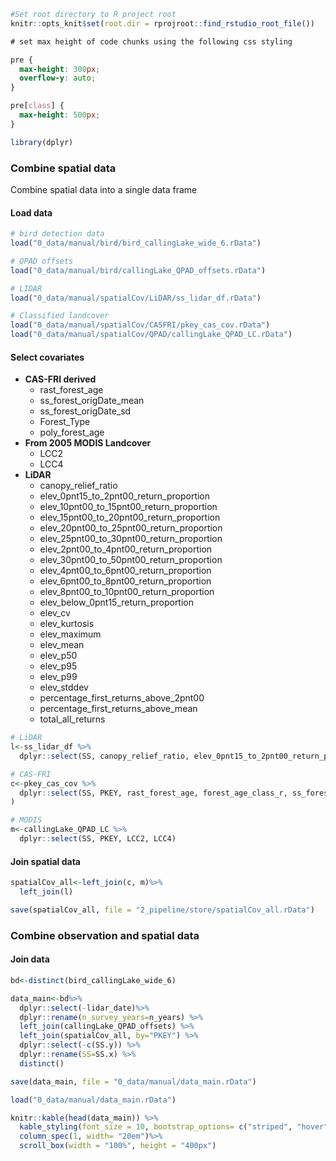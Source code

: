 ```r
#Set root directory to R project root
knitr::opts_knit$set(root.dir = rprojroot::find_rstudio_root_file())
```



```css
# set max height of code chunks using the following css styling

pre {
  max-height: 300px;
  overflow-y: auto;
}

pre[class] {
  max-height: 500px;
}
```

```r
library(dplyr)
```



### Combine spatial data {-}

Combine spatial data into a single data frame

#### Load data {-}

```r
# bird detection data
load("0_data/manual/bird/bird_callingLake_wide_6.rData")

# QPAD offsets
load("0_data/manual/bird/callingLake_QPAD_offsets.rData")

# LIDAR
load("0_data/manual/spatialCov/LiDAR/ss_lidar_df.rData")

# Classified landcover
load("0_data/manual/spatialCov/CASFRI/pkey_cas_cov.rData")
load("0_data/manual/spatialCov/QPAD/callingLake_QPAD_LC.rData")
```


#### Select covariates {-}

- **CAS-FRI derived**
  - rast_forest_age
  - ss_forest_origDate_mean
  - ss_forest_origDate_sd
  - Forest_Type 
  - poly_forest_age

- **From 2005 MODIS Landcover**
  - LCC2
  - LCC4
  
- **LiDAR**  
  - canopy_relief_ratio                      
  - elev_0pnt15_to_2pnt00_return_proportion  
  - elev_10pnt00_to_15pnt00_return_proportion
  - elev_15pnt00_to_20pnt00_return_proportion
  - elev_20pnt00_to_25pnt00_return_proportion
  - elev_25pnt00_to_30pnt00_return_proportion
  - elev_2pnt00_to_4pnt00_return_proportion  
  - elev_30pnt00_to_50pnt00_return_proportion
  - elev_4pnt00_to_6pnt00_return_proportion  
  - elev_6pnt00_to_8pnt00_return_proportion  
  - elev_8pnt00_to_10pnt00_return_proportion 
  - elev_below_0pnt15_return_proportion      
  - elev_cv                                  
  - elev_kurtosis                            
  - elev_maximum                             
  - elev_mean                                
  - elev_p50                                 
  - elev_p95                                 
  - elev_p99                                 
  - elev_stddev                              
  - percentage_first_returns_above_2pnt00    
  - percentage_first_returns_above_mean      
  - total_all_returns       

```r
# LiDAR
l<-ss_lidar_df %>%
  dplyr::select(SS, canopy_relief_ratio, elev_0pnt15_to_2pnt00_return_proportion, elev_10pnt00_to_15pnt00_return_proportion, elev_15pnt00_to_20pnt00_return_proportion, elev_20pnt00_to_25pnt00_return_proportion, elev_25pnt00_to_30pnt00_return_proportion, elev_2pnt00_to_4pnt00_return_proportion, elev_30pnt00_to_50pnt00_return_proportion, elev_4pnt00_to_6pnt00_return_proportion, elev_6pnt00_to_8pnt00_return_proportion, elev_8pnt00_to_10pnt00_return_proportion , elev_below_0pnt15_return_proportion, elev_cv, elev_kurtosis, elev_maximum , elev_mean, elev_p05 , elev_p10 , elev_p20 , elev_p25 , elev_p30 , elev_p50 , elev_p60 , elev_p70 , elev_p75 , elev_p80 , elev_p95 , elev_p99 , elev_stddev, percentage_first_returns_above_2pnt00, percentage_first_returns_above_mean, total_all_returns)

# CAS-FRI
c<-pkey_cas_cov %>%
  dplyr::select(SS, PKEY, rast_forest_age, forest_age_class_r, ss_forest_origDate_mean, ss_forest_origDate_sd, Forest_Type, poly_forest_age, forest_age_class_p, 
)

# MODIS
m<-callingLake_QPAD_LC %>%
  dplyr::select(SS, PKEY, LCC2, LCC4)

```


#### Join spatial data {-}

```r
spatialCov_all<-left_join(c, m)%>%
  left_join(l)

save(spatialCov_all, file = "2_pipeline/store/spatialCov_all.rData")
```



### Combine observation and spatial data {-}


#### Join data {-}

```r

bd<-distinct(bird_callingLake_wide_6)

data_main<-bd%>%
  dplyr::select(-lidar_date)%>%
  dplyr::rename(n_survey_years=n_years) %>%
  left_join(callingLake_QPAD_offsets) %>% 
  left_join(spatialCov_all, by="PKEY") %>%
  dplyr::select(-c(SS.y)) %>%
  dplyr::rename(SS=SS.x) %>%
  distinct()

save(data_main, file = "0_data/manual/data_main.rData")
```

```r
load("0_data/manual/data_main.rData")

knitr::kable(head(data_main)) %>%
  kable_styling(font_size = 10, bootstrap_options= c("striped", "hover", "condensed" ), full_width= F, position="center") %>%
  column_spec(1, width= "20em")%>%
  scroll_box(width = "100%", height = "400px")
```























